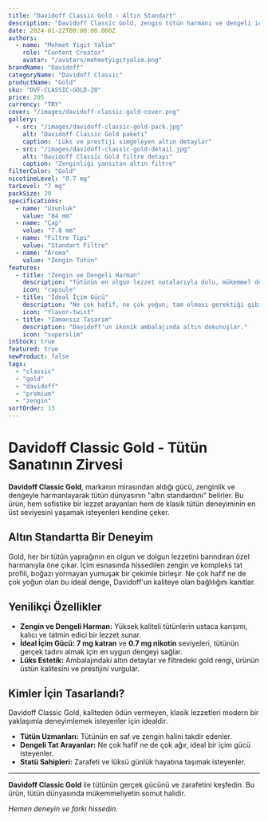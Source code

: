 ```yaml
---
title: "Davidoff Classic Gold - Altın Standart"
description: "Davidoff Classic Gold, zengin tütün harmanı ve dengeli içim gücüyle tütünün altın standardını sunar. Mükemmeliyetin simgesi."
date: 2024-01-22T00:00:00.000Z
authors:
  - name: "Mehmet Yigit Yalim"
    role: "Content Creator"
    avatar: "/avatars/mehmetyigityalim.png"
brandName: "Davidoff"
categoryName: "Davidoff Classic"
productName: "Gold"
sku: "DVF-CLASSIC-GOLD-20"
price: 205
currency: "TRY"
cover: "/images/davidoff-classic-gold-cover.png"
gallery:
  - src: "/images/davidoff-classic-gold-pack.jpg"
    alt: "Davidoff Classic Gold paketi"
    caption: "Lüks ve prestiji simgeleyen altın detaylar"
  - src: "/images/davidoff-classic-gold-detail.jpg"
    alt: "Davidoff Classic Gold filtre detayı"
    caption: "Zenginliği yansıtan altın filtre"
filterColor: "Gold"
nicotineLevel: "0.7 mg"
tarLevel: "7 mg"
packSize: 20
specifications:
  - name: "Uzunluk"
    value: "84 mm"
  - name: "Çap"
    value: "7.8 mm"
  - name: "Filtre Tipi"
    value: "Standart Filtre"
  - name: "Aroma"
    value: "Zengin Tütün"
features:
  - title: "Zengin ve Dengeli Harman"
    description: "Tütünün en olgun lezzet notalarıyla dolu, mükemmel dengede bir tat."
    icon: "capsule"
  - title: "İdeal İçim Gücü"
    description: "Ne çok hafif, ne çok yoğun; tam olması gerektiği gibi."
    icon: "flavor-twist"
  - title: "Zamansız Tasarım"
    description: "Davidoff'un ikonik ambalajında altın dokunuşlar."
    icon: "superslim"
inStock: true
featured: true
newProduct: false
tags:
  - "classic"
  - "gold"
  - "davidoff"
  - "premium"
  - "zengin"
sortOrder: 13
---
```


# Davidoff Classic Gold - Tütün Sanatının Zirvesi

**Davidoff Classic Gold**, markanın mirasından aldığı gücü, zenginlik ve dengeyle harmanlayarak tütün dünyasının "altın standardını" belirler. Bu ürün, hem sofistike bir lezzet arayanları hem de klasik tütün deneyiminin en üst seviyesini yaşamak isteyenleri kendine çeker.

## Altın Standartta Bir Deneyim

Gold, her bir tütün yaprağının en olgun ve dolgun lezzetini barındıran özel harmanıyla öne çıkar. İçim esnasında hissedilen zengin ve kompleks tat profili, boğazı yormayan yumuşak bir çekimle birleşir. Ne çok hafif ne de çok yoğun olan bu ideal denge, Davidoff'un kaliteye olan bağlılığını kanıtlar.

## Yenilikçi Özellikler

- **Zengin ve Dengeli Harman:** Yüksek kaliteli tütünlerin ustaca karışımı, kalıcı ve tatmin edici bir lezzet sunar.
- **İdeal İçim Gücü:** **7 mg katran** ve **0.7 mg nikotin** seviyeleri, tütünün gerçek tadını almak için en uygun dengeyi sağlar.
- **Lüks Estetik:** Ambalajındaki altın detaylar ve filtredeki gold rengi, ürünün üstün kalitesini ve prestijini vurgular.

## Kimler İçin Tasarlandı?

Davidoff Classic Gold, kaliteden ödün vermeyen, klasik lezzetleri modern bir yaklaşımla deneyimlemek isteyenler için idealdir.
* **Tütün Uzmanları:** Tütünün en saf ve zengin halini takdir edenler.
* **Dengeli Tat Arayanlar:** Ne çok hafif ne de çok ağır, ideal bir içim gücü isteyenler.
* **Statü Sahipleri:** Zarafeti ve lüksü günlük hayatına taşımak isteyenler.

---

**Davidoff Classic Gold** ile tütünün gerçek gücünü ve zarafetini keşfedin. Bu ürün, tütün dünyasında mükemmeliyetin somut halidir.

*Hemen deneyin ve farkı hissedin.*
